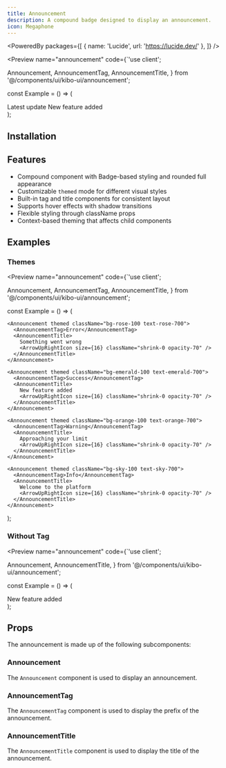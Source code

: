 ```yaml
---
title: Announcement
description: A compound badge designed to display an announcement.
icon: Megaphone
---
```



<PoweredBy packages={[
  { name: 'Lucide', url: 'https://lucide.dev/' },
]} />

<Preview name="announcement" code={`'use client';

  Announcement,
  AnnouncementTag,
  AnnouncementTitle,
} from '@/components/ui/kibo-ui/announcement';

const Example = () => (
  <div className="flex w-full h-screen items-center justify-center gap-4 bg-secondary">
    <Announcement>
      <AnnouncementTag>Latest update</AnnouncementTag>
      <AnnouncementTitle>
        New feature added
        <ArrowUpRightIcon size={16} className="shrink-0 text-muted-foreground" />
      </AnnouncementTitle>
    </Announcement>
  </div>
);


## Installation

<Installer packageName="announcement" />

## Features

- Compound component with Badge-based styling and rounded full appearance
- Customizable `themed` mode for different visual styles
- Built-in tag and title components for consistent layout
- Supports hover effects with shadow transitions
- Flexible styling through className props
- Context-based theming that affects child components

## Examples

### Themes

<Preview name="announcement" code={`'use client';

  Announcement,
  AnnouncementTag,
  AnnouncementTitle,
} from '@/components/ui/kibo-ui/announcement';

const Example = () => (
  <div className="flex flex-col w-full h-screen items-center justify-center gap-4">

    <Announcement themed className="bg-rose-100 text-rose-700">
      <AnnouncementTag>Error</AnnouncementTag>
      <AnnouncementTitle>
        Something went wrong
        <ArrowUpRightIcon size={16} className="shrink-0 opacity-70" />
      </AnnouncementTitle>
    </Announcement>

    <Announcement themed className="bg-emerald-100 text-emerald-700">
      <AnnouncementTag>Success</AnnouncementTag>
      <AnnouncementTitle>
        New feature added
        <ArrowUpRightIcon size={16} className="shrink-0 opacity-70" />
      </AnnouncementTitle>
    </Announcement>

    <Announcement themed className="bg-orange-100 text-orange-700">
      <AnnouncementTag>Warning</AnnouncementTag>
      <AnnouncementTitle>
        Approaching your limit
        <ArrowUpRightIcon size={16} className="shrink-0 opacity-70" />
      </AnnouncementTitle>
    </Announcement>

    <Announcement themed className="bg-sky-100 text-sky-700">
      <AnnouncementTag>Info</AnnouncementTag>
      <AnnouncementTitle>
        Welcome to the platform
        <ArrowUpRightIcon size={16} className="shrink-0 opacity-70" />
      </AnnouncementTitle>
    </Announcement>
  
  </div>
);


### Without Tag

<Preview name="announcement" code={`'use client';

  Announcement,
  AnnouncementTitle,
} from '@/components/ui/kibo-ui/announcement';

const Example = () => (
  <div className="flex w-full h-screen items-center justify-center gap-4 bg-secondary">
    <Announcement>
      <AnnouncementTitle>
        New feature added
        <ArrowUpRightIcon size={16} className="shrink-0 text-muted-foreground" />
      </AnnouncementTitle>
    </Announcement>
  </div>
);


## Props

The announcement is made up of the following subcomponents:

### Announcement

The `Announcement` component is used to display an announcement.

<AutoTypeTable path="node_modules/@repo/announcement/index.tsx" name="AnnouncementProps" />

### AnnouncementTag

The `AnnouncementTag` component is used to display the prefix of the announcement.

<AutoTypeTable path="node_modules/@repo/announcement/index.tsx" name="AnnouncementTagProps" />

### AnnouncementTitle

The `AnnouncementTitle` component is used to display the title of the announcement.

<AutoTypeTable path="node_modules/@repo/announcement/index.tsx" name="AnnouncementTitleProps" />
